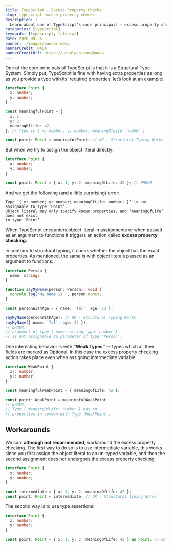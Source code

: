 ```yaml
---
title: TypeScript - Excess Property Checks
slug: typescript-excess-property-checks
description: |
  Learn about one of TypeScript’s core principals — excess property checking.
categories: [typescript]
keywords: [typescript, tutorial]
date: 2020-09-26
banner: ./images/banner.webp
bannerCredit: NASA
bannerCreditUrl: https://unsplash.com/@nasa
---
```


One of the core principals of TypeScript is that it is a Structural Type System.
Simply put, TypeScript is fine with having extra properties as long as you provide a type with its’ required properties, let’s look at an example:

```ts
interface Point {
  x: number;
  y: number;
}

const meaningfulPoint = {
  x: 1,
  y: 2,
  meaningOfLife: 42,
}; // Type is { x: number, y: number, meaningOfLife: number }

const point: Point = meaningfulPoint; // OK - Structural Typing Works
```

But when we try to assign the object literal directly:

```ts
interface Point {
  x: number;
  y: number;
}

const point: Point = { x: 1, y: 2, meaningOfLife: 42 }; // ERROR
```

And we get the following (and a little surprising) error:

```text
Type ‘{ x: number; y: number; meaningOfLife: number; }’ is not assignable to type ‘Point’.
Object literal may only specify known properties, and ‘meaningOfLife’ does not exist
in type ‘Point’.
```

When TypeScript encounters object literal in assignments or when passed as an argument to functions it triggers an action called **excess property checking.**

In contrary to structural typing,
it check whether the object has the exact properties.
As mentioned, the same is with object literals passed as an argument to functions:

```ts
interface Person {
  name: string;
}

function sayMyName(person: Person): void {
  console.log('My name is ', person.name);
}

const personWithAge = { name: 'Tal', age: 23 };

sayMyName(personWithAge); // OK - Structural Typing Works
sayMyName({ name: 'Tal', age: 23 });
// ERROR:
// argument of type { name: string, age: number }
// is not assignable to parameter of type 'Person'.
```

One interesting behavior is with **“Weak Types”** — types which all their fields are marked as Optional.
In this case the excess property checking action takes place even when assigning intermediate variable:

```ts
interface WeakPoint {
  x?: number;
  y?: number;
}

const meaningfulWeakPoint = { meaningOfLife: 42 };

const point: WeakPoint = meaningfulWeakPoint;
// ERROR:
// Type { meaningOfLife: number } has no
// properties in common with Type 'WeakPoint'.
```

## Workarounds

We can, **although not recommended**, workaround the excess property checking.
The first way to do so is to use intermediate variable, this works since you first assign the object literal to an un-typed variable,
and then the second assignment does not undergoes the excess property checking:

```ts
interface Point {
  x: number;
  y: number;
}

const intermediate = { x: 1, y: 2, meaningOfLife: 42 };
const point: Point = intermediate; // OK - Structural Typing Works
```

The second way is to use type assertions:

```ts
interface Point {
  x: number;
  y: number;
}

const point: Point = { x: 1, y: 2, meaningOfLife: 42 } as Point; // OK - Type Assertion
```
